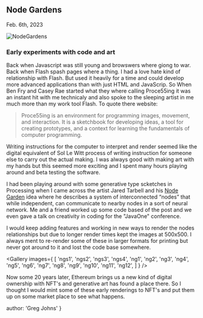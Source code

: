 
## Node Gardens
<time>Feb. 6th, 2023</time>


![NodeGardens](../../genart/ng/nodegardens.jpg)

### Early experiments with code and art

Back when Javascript was still young and browswers where giong to war. Back when Flash spash pages where a thing. I had a love hate kind of relationship with Flash. But used it heavily for a time and could develop more advanced applications than with just HTML and JavaScrip. So When Ben Fry and Casey Rae started what they where calling Proce55ing it was an instant hit with me technicaly and also spoke to the sleeping artist in me much more than my work tool Flash. To quote there website:

 >  Proce55ing is an environment for programming images, movement, and interaction. It is a sketchbook for developing ideas, a tool for creating prototypes, and a context for learning the fundamentals of computer programming.

Writing instructions for the computer to interpret and render seemed like the digital equivalent of Sol Le Witt process of writing instruction for someone else to carry out the actual making. I was always good with making art with my hands but this seemed more exciting and I spent many hours playing around and beta testing the software.

I had been playing around with some generative type scketches in Processing when I came across the artist Jared Tarbell and his [Node Garden](http://www.complexification.net/gallery/machines/nodeGarden/) idea where he describes a system of interconnected “nodes” that while independent, can communicate to nearby nodes in a sort of neural network. Me and a friend worked up some code based of the post and we even gave a talk on creativity in coding for the "JavaOne" conference.

I would keep adding features and working in new ways to render the nodes relationships but due to longer render times kept the images at 500x500. I always ment to re-render some of these in larger formats for printing but never got around to it and lost the code base somewhere.

<Gallery images={
  [
    'ngs1',
    'ngs2',
    'ngs3',
    'ngs4',
    'ng1',
    'ng2',
    'ng3',
    'ng4',
    'ng5',
    'ng6',
    'ng7',
    'ng8',
    'ng9',
    'ng10',
    'ng11',
    'ng12',
  ]
} />

Now some 20 years later, Ethereum brings us a new kind of digital ownership with NFT's and generative art has found a place there. So I thought I would mint some of these early renderings to NFT's and put them up on some market place to see what happens.

  author: 'Greg Johns'
}

